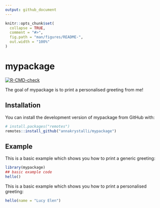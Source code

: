 ```yaml
---
output: github_document
---
```


<!-- README.md is generated from README.Rmd. Please edit that file -->

```r
knitr::opts_chunk$set(
  collapse = TRUE,
  comment = "#>",
  fig.path = "man/figures/README-",
  out.width = "100%"
)
```

# mypackage

<!-- badges: start -->
[![R-CMD-check](https://github.com/annakrystalli/mypackage/actions/workflows/R-CMD-check.yaml/badge.svg)](https://github.com/annakrystalli/mypackage/actions/workflows/R-CMD-check.yaml)
<!-- badges: end -->

The goal of mypackage is to print a personalised greeting from me!

## Installation

You can install the development version of mypackage from GitHub with:

``` r
# install.packages("remotes")
remotes::install_github("annakrystalli/mypackage")
```

## Example

This is a basic example which shows you how to print a generic greeting:

```r
library(mypackage)
## basic example code
hello()
```

This is a basic example which shows you how to print a personalised greeting:

```r
hello(name = "Lucy Elen")
```
